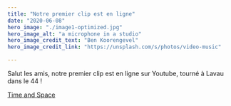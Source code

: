 ```yaml
---
title: "Notre premier clip est en ligne"
date: "2020-06-08"
hero_image: "./image1-optimized.jpg"
hero_image_alt: "a microphone in a studio"
hero_image_credit_text: "Ben Koorengevel"
hero_image_credit_link: "https://unsplash.com/s/photos/video-music"

---
```


Salut les amis, notre premier clip est en ligne sur Youtube, tourné à Lavau dans le 44 !

	
[Time and Space](https://www.youtube.com/watch?v=YlESETTBAj4 "Time and Space")